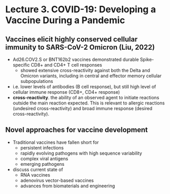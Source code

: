 # Lecture 3. COVID-19: Developing a Vaccine During a Pandemic

## Vaccines elicit highly conserved cellular immunity to SARS-CoV-2 Omicron (Liu, 2022)
- Ad26.COV2.S or BNT162b2 vaccines demonstrated durable Spike-specific CD8+ and CD4+ T cell responses
  - showed extensive cross-reactivity against both the Delta and Omicron variants, including in central and effector memory cellular subpopulations
- i.e. lower levels of antibodies (B cell response), but still high level of cellular immune response (CD8+, CD4+ response)
- **cross-reactivity**. the ability of an observed agent to initiate reactions outside the main reaction expected. This is relevant to allergic reactions (undesired cross-reactivity) and broad immune response (desired cross-reactivity).

## Novel approaches for vaccine development
- Traditional vaccines have fallen short for
  - persistent infections
  - rapidly evolving pathogens with high sequence variability
  - complex viral antigens
  - emerging pathogens
- discuss current state of
  - RNA vaccines
  - adenovirus vector-based vaccines
  - advances from biomaterials and engineering